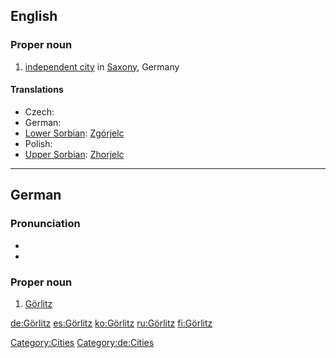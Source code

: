 ==English==
{{wikipedia}}

===Proper noun===
{{en-proper noun}}

# [[independent city]] in [[Saxony]], Germany

====Translations====
* Czech: {{t-|cs|Zhořelec|m}}
* German: {{t+|de|Görlitz|n}}
* [[Lower Sorbian]]: [[Zgórjelc]] {{m}}
* Polish: {{t+|pl|Zgorzelec|m}}
* [[Upper Sorbian]]: [[Zhorjelc]] {{m}}

[[Category:Cities]]

----

==German==
{{wikipedia|lang=de}}

===Pronunciation===
* {{IPA|/ˈɡœʁlɪts/|lang=de}}
* {{audio|De-Görlitz.ogg|audio}}

===Proper noun===
{{infl|de|proper noun|g=n}}

# [[#English|Görlitz]]

[[Category:de:Cities]]

[[de:Görlitz]]
[[es:Görlitz]]
[[ko:Görlitz]]
[[ru:Görlitz]]
[[fi:Görlitz]]